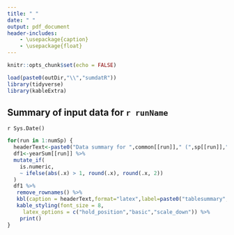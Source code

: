 ---
title: " "
date: " "
output: pdf_document
header-includes:
    - \usepackage{caption}
    - \usepackage{float}
---

```{r setupsummary, include=FALSE}
knitr::opts_chunk$set(echo = FALSE)
```

```{r loadsummary,  results=FALSE,  message=FALSE}
load(paste0(outDir,"\\","sumdatR"))
library(tidyverse)
library(kableExtra)
```

## Summary of input data for `r runName`
`r Sys.Date()`

```{r tablesummary, results='asis'}
for(run in 1:numSp) {
  headerText<-paste0("Data summary for ",common[[run]]," (",sp[[run]],")")
  df1<-yearSum[[run]] %>%
  mutate_if(
    is.numeric,
    ~ ifelse(abs(.x) > 1, round(.x), round(.x, 2))
  )
  df1 %>%
   remove_rownames() %>%
   kbl(caption = headerText,format="latex",label=paste0("tablesummary",run)) %>%
   kable_styling(font_size = 8,
     latex_options = c("hold_position","basic","scale_down")) %>%
    print()
}
```

